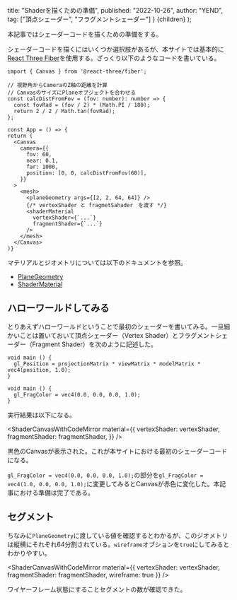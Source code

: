 
  title: "Shaderを描くための準備",
  published: "2022-10-26",
  author: "YEND",
  tag: ["頂点シェーダー", "フラグメントシェーダー"]
}
  <LearningLayout meta={meta}>{children}</LearningLayout>
);

本記事ではシェーダーコードを描くための準備をする。

シェーダーコードを描くにはいくつか選択肢があるが、本サイトでは基本的に[React Three Fiber](https://docs.pmnd.rs/react-three-fiber/getting-started/introduction)を使用する。ざっくり以下のようなコードを書いている。

```tsx
import { Canvas } from '@react-three/fiber';

// 視野角からCameraのZ軸の距離を計算
// CanvasのサイズにPlaneオブジェクトを合わせる
const calcDistFromFov = (fov: number): number => {
  const fovRad = (fov / 2) * (Math.PI / 180);
  return 2 / 2 / Math.tan(fovRad);
};

const App = () => {
return (
  <Canvas
    camera={{
      fov: 60,
      near: 0.1,
      far: 1000,
      position: [0, 0, calcDistFromFov(60)],
    }}
  >
    <mesh>
      <planeGeometry args={[2, 2, 64, 64]} />
      {/* vertexShader と fragmetSahader　を渡す */}
      <shaderMaterial
        vertexShader={`...`}
        fragmentShader={`...`}
      />
    </mesh>
  </Canvas>
)}
```

マテリアルとジオメトリについては以下のドキュメントを参照。

- [PlaneGeometry](https://threejs.org/docs/index.html?q=plane#api/en/geometries/PlaneGeometry)
- [ShaderMaterial](https://threejs.org/docs/index.html?q=shader#api/en/materials/ShaderMaterial)

## ハローワールドしてみる

とりあえずハローワールドということで最初のシェーダーを書いてみる。一旦細かいことは置いておいて頂点シェーダー（Vertex Shader）とフラグメントシェーダー（Fragment Shader）を次のように記述した。

```glsl[data-label="vertexShader"]
void main () {
  gl_Position = projectionMatrix * viewMatrix * modelMatrix * vec4(position, 1.0);
}
```

```glsl[data-label="fragmentShader"]
void main () {
  gl_FragColor = vec4(0.0, 0.0, 0.0, 1.0);
}
```

実行結果は以下になる。

<ShaderCanvasWithCodeMirror
  material={{
    vertexShader: vertexShader,
    fragmentShader: fragmentShader,
  }}
/>

黒色のCanvasが表示された。これが本サイトにおける最初のシェーダーコードになる。

`gl_FragColor = vec4(0.0, 0.0, 0.0, 1.0);`の部分を`gl_FragColor = vec4(1.0, 0.0, 0.0, 1.0);`に変更してみるとCanvasが赤色に変化した。本記事における準備は完了である。

## セグメント

ちなみに`PlaneGeometry`に渡している値を確認するとわかるが、このジオメトリは縦横にそれぞれ64分割されている。`wireframe`オブションを`true`にしてみるとわかりやすい。

<ShaderCanvasWithCodeMirror
  material={{
    vertexShader: vertexShader,
    fragmentShader: fragmentShader,
    wireframe: true
  }}
/>

ワイヤーフレーム状態にすることセグメントの数が確認できた。